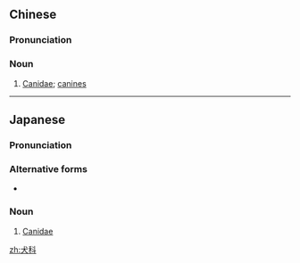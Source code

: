 ==Chinese==
{{zh-forms}}

===Pronunciation===
{{zh-pron
|m=quǎnkē
|cat=n
}}

===Noun===
{{zh-noun}}

# [[Canidae]]; [[canine]]s

----

==Japanese==
{{ja-kanjitab|いぬ|か|yomi=y}}

===Pronunciation===
{{ja-pron|yomi=y|いぬか}}

===Alternative forms===
* {{l|ja|イヌ科}}

===Noun===
{{ja-noun|いぬか}}

# [[Canidae]]

[[zh:犬科]]